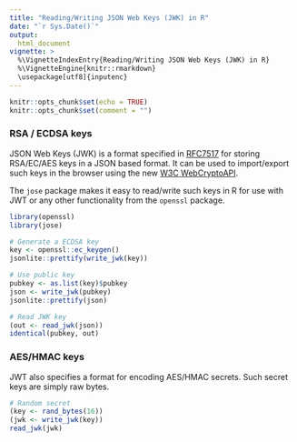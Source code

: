 ```yaml
---
title: "Reading/Writing JSON Web Keys (JWK) in R"
date: "`r Sys.Date()`"
output:
  html_document
vignette: >
  %\VignetteIndexEntry{Reading/Writing JSON Web Keys (JWK) in R}
  %\VignetteEngine{knitr::rmarkdown}
  \usepackage[utf8]{inputenc}
---
```


```r
knitr::opts_chunk$set(echo = TRUE)
knitr::opts_chunk$set(comment = "")
```


### RSA / ECDSA keys

JSON Web Keys (JWK) is a format specified in [RFC7517](https://tools.ietf.org/html/rfc7517) for storing RSA/EC/AES keys in a JSON based format. It can be used to import/export such keys in the browser using the new [W3C WebCryptoAPI](https://www.w3.org/TR/WebCryptoAPI/).

The `jose` package makes it easy to read/write such keys in R for use with JWT or any other functionality from the `openssl` package.


```r
library(openssl)
library(jose)

# Generate a ECDSA key
key <- openssl::ec_keygen()
jsonlite::prettify(write_jwk(key))

# Use public key
pubkey <- as.list(key)$pubkey
json <- write_jwk(pubkey)
jsonlite::prettify(json)

# Read JWK key
(out <- read_jwk(json))
identical(pubkey, out)
```


### AES/HMAC keys

JWT also specifies a format for encoding AES/HMAC secrets. Such secret keys are simply raw bytes. 

```r
# Random secret
(key <- rand_bytes(16))
(jwk <- write_jwk(key))
read_jwk(jwk)
```
